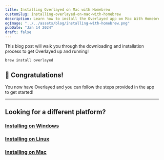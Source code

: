 ```yaml
---
title: Installing Overlayed on Mac with Homebrew
customSlug: installing-overlayed-on-mac-with-homebrew
description: Learn how to install the Overlayed app on Mac With Homebrew
ogImage: "../../assets/blog/installing-with-homebrew.png"
pubDate: "Jan 14 2024"
draft: false
---
```


This blog post will walk you through the downloading and installation process to get Overlayed up and running!

```
brew install overlayed
```

## 🥳 Congratulations!

You now have Overlayed and you can follow the steps provided in the app to get started!

--- 
## Looking for a different platform?
### [Installing on Windows](/blog/installing-overlayed-on-windows)
### [Installing on Linux](/blog/installing-overlayed-on-linux)
### [Installing on Mac](/blog/installing-overlayed-on-mac)

